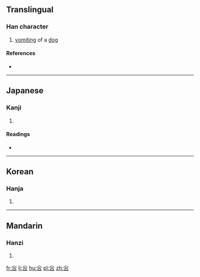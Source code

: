 ==Translingual==

===Han character===
{{Han char|rn=30|rad=口|as=04|sn=7|four=|canj=心口 (PR), X心口 (XPR)|ids=⿱[[心]][[口]]}}

# [[vomit]]ing of a [[dog]]

====References====
* {{Han ref|kx=0177.260|dkj=03335|dj=0395.070|hdz=10595.040|uh=5422|ud=21538}}

----

==Japanese==

===Kanji===
{{ja-kanji|grade=|rs=口04}}

# {{defn|lang=ja|sort=口04}}

====Readings====
* {{ja-readings|on=[[しん]] (shin)|kun=[[はく]] (haku)}}

----

==Korean==

===Hanja===
{{ko-hanja|hangeul=심|rv=sim|mr=sim}}

# {{defn|lang=ko|sort=口04}}

----

==Mandarin==

===Hanzi===
{{cmn-hanzi|pin=[[qìn]] ([[qin4]])|wg=ch'in<sup>4</sup>}}

# {{defn|lang=cmn|sort=口04}}

[[fr:吢]]
[[li:吢]]
[[hu:吢]]
[[pl:吢]]
[[zh:吢]]